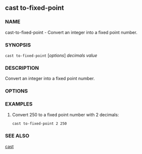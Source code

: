 
## cast to-fixed-point

### NAME

cast-to-fixed-point - Convert an integer into a fixed point number.

### SYNOPSIS

`cast to-fixed-point` [*options*] _decimals_ _value_

### DESCRIPTION

Convert an integer into a fixed point number.

### OPTIONS

<CommonOptions />

### EXAMPLES

1. Convert 250 to a fixed point number with 2 decimals:
   ```sh
   cast to-fixed-point 2 250
   ```

### SEE ALSO

[cast](./cast.md)

